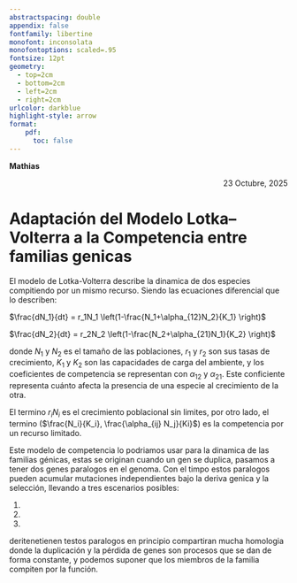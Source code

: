 ```yaml
---
abstractspacing: double
appendix: false
fontfamily: libertine
monofont: inconsolata
monofontoptions: scaled=.95
fontsize: 12pt
geometry: 
  - top=2cm
  - bottom=2cm
  - left=2cm
  - right=2cm
urlcolor: darkblue
highlight-style: arrow
format: 
    pdf:
      toc: false
---
```


<div style="text-align: left;">
**Mathias**
</div>
<div style="text-align: right;">
23 Octubre, 2025
</div>

# Adaptación del Modelo Lotka–Volterra a la Competencia entre familias genicas

El modelo de Lotka-Volterra describe la dinamica de dos especies compitiendo por un mismo recurso. Siendo las ecuaciones diferencial que lo describen:

$\frac{dN_1}{dt} = r_1N_1 \left(1-\frac{N_1+\alpha_{12}N_2}{K_1} \right)$

$\frac{dN_2}{dt} = r_2N_2 \left(1-\frac{N_2+\alpha_{21}N_1}{K_2} \right)$

donde $N_1$ y $N_2$ es el tamaño de las poblaciones, $r_1$ y $r_2$ son sus tasas de crecimiento, $K_1$ y $K_2$ son las capacidades de carga del ambiente, y los coeficientes de competencia se representan con $\alpha_{12}$ y $\alpha_{21}$. Este conficiente representa cuánto afecta la presencia de una especie al crecimiento de la otra.

El termino $r_i N_i$ es el crecimiento poblacional sin limites, por otro lado, el termino ($\frac{N_i}{K_i}, \frac{\alpha_{ij} N_j}{Ki}$) es la competencia por un recurso limitado.

Este modelo de competencia lo podriamos usar para la dinamica de las familias génicas, estas se originan cuando un gen se duplica, pasamos a tener dos genes paralogos en el genoma. Con el timpo estos paralogos pueden acumular mutaciones independientes bajo la deriva genica y la selección, llevando a tres escenarios posibles:

1.
2.
3.

deritenetienen testos paralogos en principio compartiran mucha homologia donde la duplicación y la pérdida de genes son procesos que se dan de forma constante, y podemos suponer que los miembros de la familia compiten por la función.